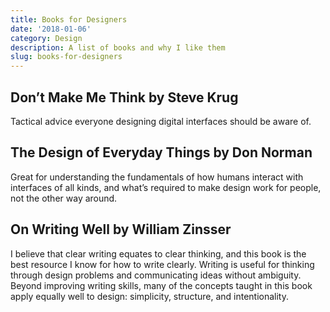 ```yaml
---
title: Books for Designers
date: '2018-01-06'
category: Design
description: A list of books and why I like them
slug: books-for-designers
---
```


## Don’t Make Me Think by Steve Krug
Tactical advice everyone designing digital interfaces should be aware of.

## The Design of Everyday Things by Don Norman
Great for understanding the fundamentals of how humans interact with interfaces of all kinds, and what’s required to make design work for people, not the other way around.

## On Writing Well by William Zinsser
I believe that clear writing equates to clear thinking, and this book is the best resource I know for how to write clearly. Writing is useful for thinking through design problems and communicating ideas without ambiguity. Beyond improving writing skills, many of the concepts taught in this book apply equally well to design: simplicity, structure, and intentionality.